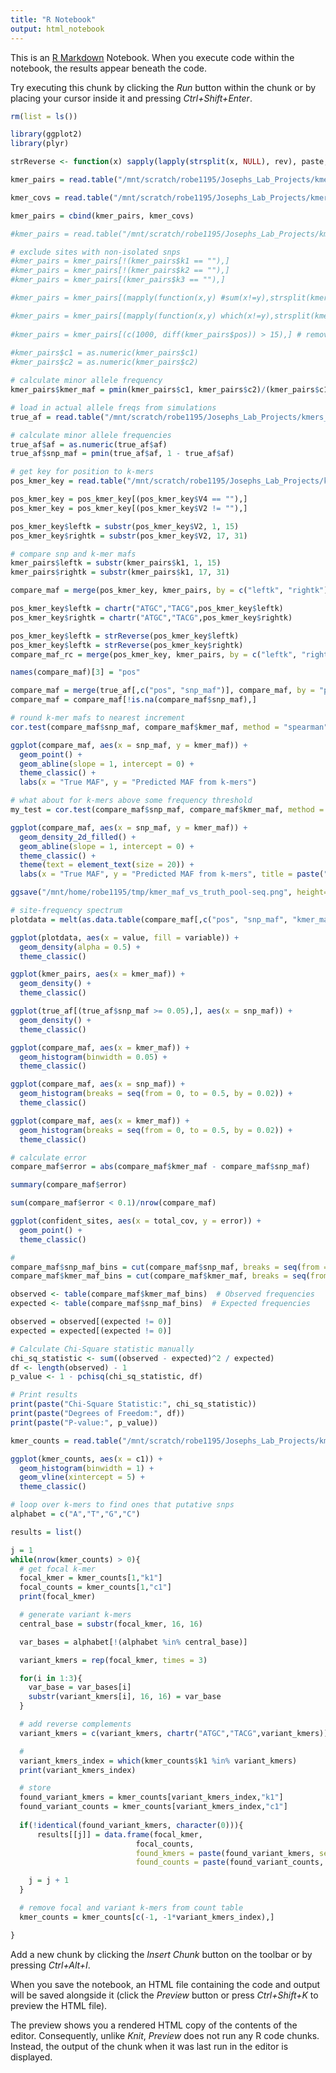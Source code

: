 ```yaml
---
title: "R Notebook"
output: html_notebook
---
```


This is an [R Markdown](http://rmarkdown.rstudio.com) Notebook. When you execute code within the notebook, the results appear beneath the code. 

Try executing this chunk by clicking the *Run* button within the chunk or by placing your cursor inside it and pressing *Ctrl+Shift+Enter*. 

```r
rm(list = ls())

library(ggplot2)
library(plyr)

strReverse <- function(x) sapply(lapply(strsplit(x, NULL), rev), paste, collapse="")

```

```r

kmer_pairs = read.table("/mnt/scratch/robe1195/Josephs_Lab_Projects/kmers_poolseq/smudgetest_middle_sequences.tsv", col.names = c("k1"))

kmer_covs = read.table("/mnt/scratch/robe1195/Josephs_Lab_Projects/kmers_poolseq/smudgetest_middle_coverages.tsv", col.names = c("c1", "c2"))

kmer_pairs = cbind(kmer_pairs, kmer_covs)

#kmer_pairs = read.table("/mnt/scratch/robe1195/Josephs_Lab_Projects/kmers_poolseq/kmer_pairs.txt", fill = T, col.names = c("pos", "k1", "c1", "k2", "c2", "k3", "c3", "k4", "c4"))

# exclude sites with non-isolated snps
#kmer_pairs = kmer_pairs[!(kmer_pairs$k1 == ""),]
#kmer_pairs = kmer_pairs[!(kmer_pairs$k2 == ""),]
#kmer_pairs = kmer_pairs[(kmer_pairs$k3 == ""),]

#kmer_pairs = kmer_pairs[(mapply(function(x,y) #sum(x!=y),strsplit(kmer_pairs$k1,""),strsplit(kmer_pairs$k2,"")) == 1),]

#kmer_pairs = kmer_pairs[(mapply(function(x,y) which(x!=y),strsplit(kmer_pairs$k1,""),strsplit(kmer_pairs$k2,"")) == 16),]
       
#kmer_pairs = kmer_pairs[(c(1000, diff(kmer_pairs$pos)) > 15),] # remove non-isolated snps
           
#kmer_pairs$c1 = as.numeric(kmer_pairs$c1)
#kmer_pairs$c2 = as.numeric(kmer_pairs$c2)

# calculate minor allele frequency
kmer_pairs$kmer_maf = pmin(kmer_pairs$c1, kmer_pairs$c2)/(kmer_pairs$c1 + kmer_pairs$c2)

# load in actual allele freqs from simulations
true_af = read.table("/mnt/scratch/robe1195/Josephs_Lab_Projects/kmers_poolseq/slim_allele_freqs.txt", col.names = c("chrom", "pos", "af"))

# calculate minor allele frequencies
true_af$af = as.numeric(true_af$af)
true_af$snp_maf = pmin(true_af$af, 1 - true_af$af)

# get key for position to k-mers
pos_kmer_key = read.table("/mnt/scratch/robe1195/Josephs_Lab_Projects/kmers_poolseq/center_kmer_pairs.txt", fill = T)

pos_kmer_key = pos_kmer_key[(pos_kmer_key$V4 == ""),]
pos_kmer_key = pos_kmer_key[(pos_kmer_key$V2 != ""),]

pos_kmer_key$leftk = substr(pos_kmer_key$V2, 1, 15)
pos_kmer_key$rightk = substr(pos_kmer_key$V2, 17, 31)

# compare snp and k-mer mafs
kmer_pairs$leftk = substr(kmer_pairs$k1, 1, 15)
kmer_pairs$rightk = substr(kmer_pairs$k1, 17, 31)

compare_maf = merge(pos_kmer_key, kmer_pairs, by = c("leftk", "rightk"))

pos_kmer_key$leftk = chartr("ATGC","TACG",pos_kmer_key$leftk)
pos_kmer_key$rightk = chartr("ATGC","TACG",pos_kmer_key$rightk)

pos_kmer_key$leftk = strReverse(pos_kmer_key$leftk)
pos_kmer_key$leftk = strReverse(pos_kmer_key$rightk)
compare_maf_rc = merge(pos_kmer_key, kmer_pairs, by = c("leftk", "rightk"))

names(compare_maf)[3] = "pos"

compare_maf = merge(true_af[,c("pos", "snp_maf")], compare_maf, by = "pos")
compare_maf = compare_maf[!is.na(compare_maf$snp_maf),]

# round k-mer mafs to nearest increment 
cor.test(compare_maf$snp_maf, compare_maf$kmer_maf, method = "spearman")

ggplot(compare_maf, aes(x = snp_maf, y = kmer_maf)) +
  geom_point() +
  geom_abline(slope = 1, intercept = 0) +
  theme_classic() +
  labs(x = "True MAF", y = "Predicted MAF from k-mers")

# what about for k-mers above some frequency threshold
my_test = cor.test(compare_maf$snp_maf, compare_maf$kmer_maf, method = "spearman")

ggplot(compare_maf, aes(x = snp_maf, y = kmer_maf)) +
  geom_density_2d_filled() +
  geom_abline(slope = 1, intercept = 0) +
  theme_classic() +
  theme(text = element_text(size = 20)) +
  labs(x = "True MAF", y = "Predicted MAF from k-mers", title = paste("rho =", signif(my_test$estimate, 2), "; p =", paste(format(signif(my_test$p.value, 2), digits = 2))))

ggsave("/mnt/home/robe1195/tmp/kmer_maf_vs_truth_pool-seq.png", height= 7, width = 8)

# site-frequency spectrum
plotdata = melt(as.data.table(compare_maf[,c("pos", "snp_maf", "kmer_maf")]), id = "pos")

ggplot(plotdata, aes(x = value, fill = variable)) +
  geom_density(alpha = 0.5) +
  theme_classic()

ggplot(kmer_pairs, aes(x = kmer_maf)) +
  geom_density() +
  theme_classic()

ggplot(true_af[(true_af$snp_maf >= 0.05),], aes(x = snp_maf)) +
  geom_density() +
  theme_classic()

ggplot(compare_maf, aes(x = kmer_maf)) +
  geom_histogram(binwidth = 0.05) +
  theme_classic()

ggplot(compare_maf, aes(x = snp_maf)) +
  geom_histogram(breaks = seq(from = 0, to = 0.5, by = 0.02)) +
  theme_classic()

ggplot(compare_maf, aes(x = kmer_maf)) +
  geom_histogram(breaks = seq(from = 0, to = 0.5, by = 0.02)) +
  theme_classic()

# calculate error
compare_maf$error = abs(compare_maf$kmer_maf - compare_maf$snp_maf)

summary(compare_maf$error)

sum(compare_maf$error < 0.1)/nrow(compare_maf)

ggplot(confident_sites, aes(x = total_cov, y = error)) +
  geom_point() +
  theme_classic()

#
compare_maf$snp_maf_bins = cut(compare_maf$snp_maf, breaks = seq(from = 0, to = 0.5, by = 0.05))
compare_maf$kmer_maf_bins = cut(compare_maf$kmer_maf, breaks = seq(from = 0, to = 0.5, by = 0.05))

observed <- table(compare_maf$kmer_maf_bins)  # Observed frequencies
expected <- table(compare_maf$snp_maf_bins)  # Expected frequencies

observed = observed[(expected != 0)]
expected = expected[(expected != 0)]

# Calculate Chi-Square statistic manually
chi_sq_statistic <- sum((observed - expected)^2 / expected)
df <- length(observed) - 1
p_value <- 1 - pchisq(chi_sq_statistic, df)

# Print results
print(paste("Chi-Square Statistic:", chi_sq_statistic))
print(paste("Degrees of Freedom:", df))
print(paste("P-value:", p_value))

```

```r
kmer_counts = read.table("/mnt/scratch/robe1195/Josephs_Lab_Projects/kmers_poolseq/kmer_counts.txt", col.names = c("k1", "c1"))

ggplot(kmer_counts, aes(x = c1)) +
  geom_histogram(binwidth = 1) +
  geom_vline(xintercept = 5) +
  theme_classic()

# loop over k-mers to find ones that putative snps
alphabet = c("A","T","G","C")

results = list()

j = 1
while(nrow(kmer_counts) > 0){
  # get focal k-mer
  focal_kmer = kmer_counts[1,"k1"]
  focal_counts = kmer_counts[1,"c1"]
  print(focal_kmer)

  # generate variant k-mers
  central_base = substr(focal_kmer, 16, 16)

  var_bases = alphabet[!(alphabet %in% central_base)]

  variant_kmers = rep(focal_kmer, times = 3)

  for(i in 1:3){
    var_base = var_bases[i]
    substr(variant_kmers[i], 16, 16) = var_base
  }

  # add reverse complements
  variant_kmers = c(variant_kmers, chartr("ATGC","TACG",variant_kmers))

  # 
  variant_kmers_index = which(kmer_counts$k1 %in% variant_kmers)
  print(variant_kmers_index)

  # store 
  found_variant_kmers = kmer_counts[variant_kmers_index,"k1"]
  found_variant_counts = kmer_counts[variant_kmers_index,"c1"]
  
  if(!identical(found_variant_kmers, character(0))){
      results[[j]] = data.frame(focal_kmer,
                            focal_counts,
                            found_kmers = paste(found_variant_kmers, sep = ";"),
                            found_counts = paste(found_variant_counts, sep = ";"))

    j = j + 1
  }

  # remove focal and variant k-mers from count table
  kmer_counts = kmer_counts[c(-1, -1*variant_kmers_index),]

}


```

Add a new chunk by clicking the *Insert Chunk* button on the toolbar or by pressing *Ctrl+Alt+I*.

When you save the notebook, an HTML file containing the code and output will be saved alongside it (click the *Preview* button or press *Ctrl+Shift+K* to preview the HTML file).

The preview shows you a rendered HTML copy of the contents of the editor. Consequently, unlike *Knit*, *Preview* does not run any R code chunks. Instead, the output of the chunk when it was last run in the editor is displayed.
